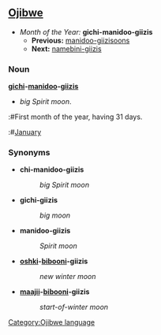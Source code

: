 ==[[Ojibwe]]==
*''Month of the Year:'' '''gichi-manidoo-giizis'''
**'''Previous:''' [[manidoo-giizisoons]]
**'''Next:''' [[namebini-giizis]]

===Noun===
'''[[gichi]]-[[manidoo]]-[[giizis]]'''
*''big Spirit moon''.
:#First month of the year, having 31 days.
:#[[January]]

===Synonyms===
*'''chi-manidoo-giizis'''
*:''big Spirit moon''

*'''gichi-giizis'''
*:''big moon''

*'''manidoo-giizis'''
*:''Spirit moon''

*'''[[oshki]]-[[biboon]]i-giizis'''
*:''new winter moon''

*'''[[maajii]]-[[biboon]]i-giizis'''
*:''start-of-winter moon''

[[Category:Ojibwe language]]